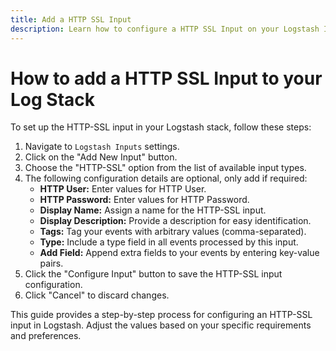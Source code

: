 ```yaml
---
title: Add a HTTP SSL Input
description: Learn how to configure a HTTP SSL Input on your Logstash Instance
---
```


# How to add a HTTP SSL Input to your Log Stack

To set up the HTTP-SSL input in your Logstash stack, follow these steps:

1. Navigate to `Logstash Inputs` settings.
2. Click on the "Add New Input" button.
3. Choose the "HTTP-SSL" option from the list of available input types.
4. The following configuration details are optional, only add if required:
   - **HTTP User:** Enter values for HTTP User.
   - **HTTP Password:** Enter values for HTTP Password.
   - **Display Name:** Assign a name for the HTTP-SSL input.
   - **Display Description:** Provide a description for easy identification.
   - **Tags:** Tag your events with arbitrary values (comma-separated).
   - **Type:** Include a type field in all events processed by this input.
   - **Add Field:** Append extra fields to your events by entering key-value pairs.
5. Click the "Configure Input" button to save the HTTP-SSL input configuration.
6. Click "Cancel" to discard changes.

This guide provides a step-by-step process for configuring an HTTP-SSL input in Logstash. 
Adjust the values based on your specific requirements and preferences.